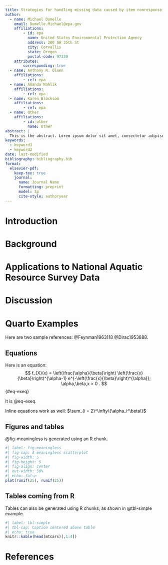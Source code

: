 ```yaml
---
title: Strategies for handling missing data caused by item nonresponse in environmental monitoring programs
author:
  - name: Michael Dumelle
    email: Dumelle.Michael@epa.gov
    affiliations: 
        - id: epa
          name: United States Environmental Protection Agency
          address: 200 SW 35th St
          city: Corvallis
          state: Oregon
          postal-code: 97330
    attributes:
        corresponding: true
  - name: Anthony R. Olsen
    affiliations:
        - ref: epa
  - name: Amanda Nahlik
    affiliations:
        - ref: epa
  - name: Karen Blocksom
    affiliations:
        - ref: epa
  - name: Other
    affiliations: 
        - id: other
          name: Other
abstract: |
  This is the abstract. Lorem ipsum dolor sit amet, consectetur adipiscing elit. Vestibulum augue turpis, dictum non malesuada a, volutpat eget velit. Nam placerat turpis purus, eu tristique ex tincidunt et. Mauris sed augue eget turpis ultrices tincidunt. Sed et mi in leo porta egestas. Aliquam non laoreet velit. Nunc quis ex vitae eros aliquet auctor nec ac libero. Duis laoreet sapien eu mi luctus, in bibendum leo molestie. Sed hendrerit diam diam, ac dapibus nisl volutpat vitae. Aliquam bibendum varius libero, eu efficitur justo rutrum at. Sed at tempus elit.
keywords: 
  - keyword1
  - keyword2
date: last-modified
bibliography: bibliography.bib
format:
  elsevier-pdf:
    keep-tex: true
    journal:
      name: Journal Name
      formatting: preprint
      model: 3p
      cite-style: authoryear
---
```


# Introduction {#sec:intro}

# Background {#sec:background}

# Applications to National Aquatic Resource Survey Data {#sec:applications}

# Discussion {#sec:discussion}

# Quarto Examples

Here are two sample references:  @Feynman1963118 @Dirac1953888.

## Equations

Here is an equation:
$$ 
  f_{X}(x) = \left(\frac{\alpha}{\beta}\right)
  \left(\frac{x}{\beta}\right)^{\alpha-1}
  e^{-\left(\frac{x}{\beta}\right)^{\alpha}}; 
  \alpha,\beta,x > 0 .
$$ {#eq-exeq}

It is @eq-exeq.

Inline equations work as well: $\sum_{i = 2}^\infty\{\alpha_i^\beta\}$

## Figures and tables

@fig-meaningless is generated using an R chunk.

```r
#| label: fig-meaningless
#| fig-cap: A meaningless scatterplot
#| fig-width: 5
#| fig-height: 5
#| fig-align: center
#| out-width: 50%
#| echo: false
plot(runif(25), runif(25))
```

## Tables coming from R

Tables can also be generated using R chunks, as shown in @tbl-simple example.

```r
#| label: tbl-simple
#| tbl-cap: Caption centered above table
#| echo: true
knitr::kable(head(mtcars)[,1:4])
```

# References {-}
